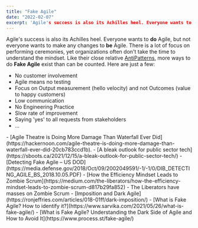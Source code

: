 ```yaml
---
title: "Fake Agile"
date: "2022-02-07"
excerpt: 'Agile's success is also its Achilles heel. Everyone wants to **do** Agile, but not'
---
```


Agile's success is also its Achilles heel. Everyone wants to **do** Agile, but not everyone wants to make any changes to **be** Agile. There is a lot of focus on performing ceremonies, yet organizations often don't take the time to understand the mindset. Like their close relative [AntiPatterns](/blog/scrum-anti-patterns), more ways to do **Fake Agile** exist than can be counted. Here are just a few:

- No customer involvement
- Agile means no testing
- Focus on Output measurement (hello velocity) and not Outcomes (value to happy customers)
- Low communication
- No Engineering Practice
- Slow rate of improvement
- Saying 'yes' to all requests from stakeholders
- ...

<HighlightBox heading="Resource Links" variant="resourceLinks">
- [Agile Theatre is Doing More Damage Than Waterfall Ever Did](https://hackernoon.com/agile-theatre-is-doing-more-damage-than-waterfall-ever-did-20cb783ccd1b).
- [A bleak outlook for public sector tech](https://sboots.ca/2021/12/15/a-bleak-outlook-for-public-sector-tech/)
- [Detecting Fake Agile – US DOD](https://media.defense.gov/2018/Oct/09/2002049591/-1/-1/0/DIB_DETECTING_AGILE_BS_2018.10.05.PDF)
- [How the Efficiency Mindset Leads to Zombie Scrum](https://medium.com/the-liberators/how-the-efficiency-mindset-leads-to-zombie-scrum-d817b29fa852) - The Liberators have masses on Zombie Scrum
- [Imposition and Dark Agile](https://ronjeffries.com/articles/018-01ff/dark-imposition/)
- [What is Fake Agile? How to identify it?](https://www.sarvika.com/2021/05/26/what-is-fake-agile/)
- [What is Fake Agile? Understanding the Dark Side of Agile and How to Avoid It](https://www.process.st/fake-agile/)
</HighlightBox>
